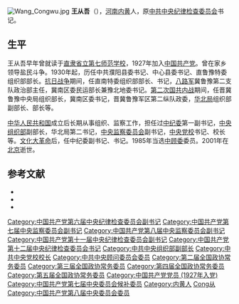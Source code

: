 [[File:Wang_Congwu.jpg|thumb]]
'''王从吾'''（{{bd|1910年||2001年|9月13日|catIdx=Wang王}}），[[河南|河南]][[内黄|内黄]]人，原[[中共中央纪律检查委员会|中共中央纪律检查委员会]]书记。
==生平==
王从吾早年曾就读于[[直隶省立第七师范学校|直隶省立第七师范学校]]，1927年加入[[中国共产党|中国共产党]]。曾在家乡领导盐民斗争。1930年起，历任中共濮阳县委书记、中心县委书记、直鲁豫特委组织部部长。[[抗日战争|抗日战争]]期间，任直南特委组织部部长、书记，[[八路军|八路军]]冀鲁豫第二支队政治部主任，冀南区委民运部长兼豫北地委书记。[[第二次国共内战|第二次国共内战]]期间，任晋冀鲁豫中央局组织部长，冀南区委书记，晋冀鲁豫军区第二纵队政委，[[华北局|华北局]]组织部副部长、部长等。

[[中华人民共和国|中华人民共和国]]成立后长期从事组织、监察工作，担任过[[中纪委|中纪委]]第一副书记，[[中央组织部|中央组织部]]副部长，华北局第二书记，[[中央监察委员会|中央监察委员会]]副书记，[[中央党校|中央党校]]书记、校长等。[[文化大革命|文化大革命]]后，任中纪委副书记、书记。1985年当选[[中顾委|中顾委]]委员。2001年在[[北京|北京]]逝世。

== 参考文献 ==
{{ReflistH}}
* {{cite web|url=http://news.sohu.com/84/95/news146949584.shtml|title=王从吾同志逝世|publisher=搜狐|date=2001-10-18|accessdate=2011-09-24|archive-date=2016-03-05|archive-url=https://web.archive.org/web/20160305014116/http://news.sohu.com/84/95/news146949584.shtml|dead-url=no}}
* {{cite web|url=http://www.neihuang.gov.cn/info/news/public_content/8390.htm|title=王从吾|publisher=内黄县人民政府网|date=2010-08-06}}{{dead link|date=2018年3月 |bot=InternetArchiveBot |fix-attempted=yes }}
* {{cite web|url=http://www.heb.chinanews.com/xibaipo/29/2009/0618/404.shtml|title=王从吾|publisher=西柏坡纪念馆|date=2009-06-18}}
{{ReflistF}}

{{DEFAULTSORT:Wang王}}
[[Category:中国共产党第六届中央纪律检查委员会副书记|Category:中国共产党第六届中央纪律检查委员会副书记]]
[[Category:中国共产党第七届中央监察委员会副书记|Category:中国共产党第七届中央监察委员会副书记]]
[[Category:中国共产党第八届中央监察委员会副书记|Category:中国共产党第八届中央监察委员会副书记]]
[[Category:中国共产党第十一届中央纪律检查委员会副书记|Category:中国共产党第十一届中央纪律检查委员会副书记]]
[[Category:中国共产党第十二届中央纪律检查委员会书记|Category:中国共产党第十二届中央纪律检查委员会书记]]
[[Category:中共中央组织部副部长|Category:中共中央组织部副部长]]
[[Category:中共中央党校校长|Category:中共中央党校校长]]
[[Category:中共中央顾问委员会委员|Category:中共中央顾问委员会委员]]
[[Category:第二届全国政协常务委员|Category:第二届全国政协常务委员]]
[[Category:第三届全国政协常务委员|Category:第三届全国政协常务委员]]
[[Category:第四届全国政协常务委员|Category:第四届全国政协常务委员]]
[[Category:第五届全国政协常务委员|Category:第五届全国政协常务委员]]
[[Category:中国共产党党员_(1927年入党)|Category:中国共产党党员 (1927年入党)]]
[[Category:中国共产党第七届中央委员会候补委员|Category:中国共产党第七届中央委员会候补委员]]
[[Category:内黄人|Category:内黄人]]
[[Category:王姓|Cong从]]
[[Category:中国共产党第八届中央委员会委员|Category:中国共产党第八届中央委员会委员]]